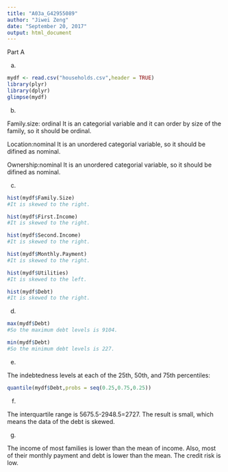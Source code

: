 ---
title: "A03a_G42955089"
author: "Jiwei Zeng"
date: "September 20, 2017"
output: html_document
---
Part A

a.

```{r}
mydf <- read.csv("households.csv",header = TRUE)
library(plyr)
library(dplyr)
glimpse(mydf)
```

b.

Family.size: ordinal
It is an categorial variable and it can order by size of the family, so it should be ordinal.

Location:nominal
It is an unordered categorial variable, so it should be difined as nominal.

Ownership:nominal
It is an unordered categorial variable, so it should be difined as nominal.

c.

```{r}
hist(mydf$Family.Size)
#It is skewed to the right.
```

```{r}
hist(mydf$First.Income)
#It is skewed to the right.
```
```{r}
hist(mydf$Second.Income)
#It is skewed to the right.
```
```{r}
hist(mydf$Monthly.Payment)
#It is skewed to the right.
```
```{r}
hist(mydf$Utilities)
#It is skewed to the left.
```
```{r}
hist(mydf$Debt)
#It is skewed to the right.
```

d.

```{r}
max(mydf$Debt)
#So the maximum debt levels is 9104.
```
```{r}
min(mydf$Debt)
#So the minimum debt levels is 227.
```

e.

The indebtedness levels at each of the 25th, 50th, and 75th percentiles:
```{r}
quantile(mydf$Debt,probs = seq(0.25,0.75,0.25))
```

f.

The interquartile range is 5675.5-2948.5=2727. The result is small, which means the data of the debt is skewed.

g.

The income of most families is lower than the mean of income. Also, most of their monthly payment and debt is lower than the mean. The credit risk is low.
